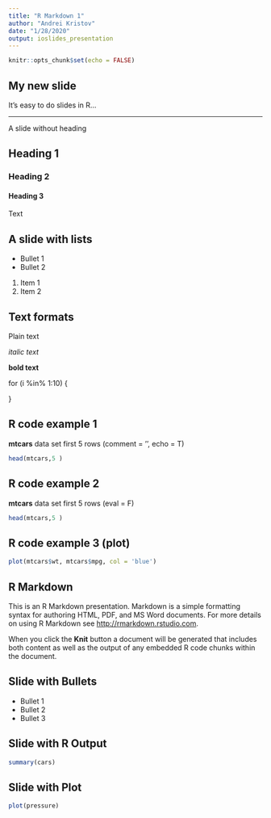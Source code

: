 ```yaml
---
title: "R Markdown 1"
author: "Andrei Kristov"
date: "1/28/2020"
output: ioslides_presentation
---
```


```r
knitr::opts_chunk$set(echo = FALSE)
```

## My new slide
It's easy to do slides in R...

***
A slide without heading

## Heading 1
### Heading 2
#### Heading 3

Text

## A slide with lists

- Bullet 1
- Bullet 2

1. Item 1
2. Item 2

## Text formats

Plain text

*italic text*

**bold text**

for (i %in% 1:10) {

}

## R code example 1

**mtcars** data set first 5 rows (comment = '', echo = T)

```r

head(mtcars,5 )
```

## R code example 2

**mtcars** data set first 5 rows (eval = F)

```r

head(mtcars,5 )
```

## R code example 3 (plot)

```r
plot(mtcars$wt, mtcars$mpg, col = 'blue')
```

## R Markdown

This is an R Markdown presentation. Markdown is a simple formatting syntax for authoring HTML, PDF, and MS Word documents. For more details on using R Markdown see <http://rmarkdown.rstudio.com>.

When you click the **Knit** button a document will be generated that includes both content as well as the output of any embedded R code chunks within the document.

## Slide with Bullets

- Bullet 1
- Bullet 2
- Bullet 3

## Slide with R Output

```r
summary(cars)
```

## Slide with Plot

```r
plot(pressure)
```

